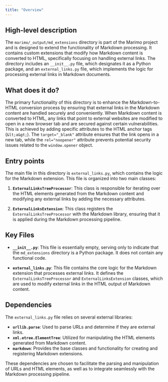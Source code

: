 ```yaml
---
title: "Overview"
---
```


## High-level description

The `marimo/_output/md_extensions` directory is part of the Marimo project and is designed to extend the functionality of Markdown processing. It contains custom extensions that modify how Markdown content is converted to HTML, specifically focusing on handling external links. The directory includes an `__init__.py` file, which designates it as a Python package, and an `external_links.py` file, which implements the logic for processing external links in Markdown documents.

## What does it do?

The primary functionality of this directory is to enhance the Markdown-to-HTML conversion process by ensuring that external links in the Markdown content are handled securely and conveniently. When Markdown content is converted to HTML, any links that point to external websites are modified to open in a new browser tab and are secured against certain vulnerabilities. This is achieved by adding specific attributes to the HTML anchor tags (`&lt;a&gt;`). The `target="_blank"` attribute ensures that the link opens in a new tab, while the `rel="noopener"` attribute prevents potential security issues related to the `window.opener` object.

## Entry points

The main file in this directory is `external_links.py`, which contains the logic for the Markdown extension. This file is organized into two main classes:

1. **`ExternalLinksTreeProcessor`**: This class is responsible for iterating over the HTML elements generated from the Markdown content and modifying any external links by adding the necessary attributes.

2. **`ExternalLinksExtension`**: This class registers the `ExternalLinksTreeProcessor` with the Markdown library, ensuring that it is applied during the Markdown processing pipeline.

## Key Files

- **`__init__.py`**: This file is essentially empty, serving only to indicate that the `md_extensions` directory is a Python package. It does not contain any functional code.

- **`external_links.py`**: This file contains the core logic for the Markdown extension that processes external links. It defines the `ExternalLinksTreeProcessor` and `ExternalLinksExtension` classes, which are used to modify external links in the HTML output of Markdown content.

## Dependencies

The `external_links.py` file relies on several external libraries:

- **`urllib.parse`**: Used to parse URLs and determine if they are external links.
- **`xml.etree.ElementTree`**: Utilized for manipulating the HTML elements generated from Markdown content.
- **`markdown`**: Provides the base classes and functionality for creating and registering Markdown extensions.

These dependencies are chosen to facilitate the parsing and manipulation of URLs and HTML elements, as well as to integrate seamlessly with the Markdown processing pipeline.